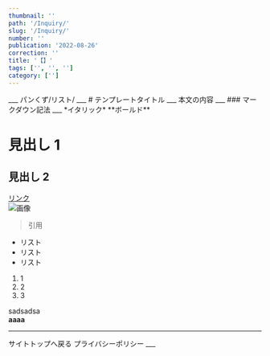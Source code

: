 ```yaml
---
thumbnail: ''
path: '/Inquiry/'
slug: '/Inquiry/'
number: ''
publication: '2022-08-26'
correction: ''
title: '【】'
tags: ['', '', '']
category: ['']
---
```




<Layout>
___
パンくず/リスト/
___
# テンプレートタイトル
___
本文の内容  
___
### マークダウン記法
___
*イタリック*  
**ボールド**   
 
# 見出し 1  
## 見出し 2  

[リンク](http://a.com)  
![画像](http://url/a.png)  

> 引用  

* リスト
* リスト
* リスト

1. 1
2. 2
3. 3



sadsadsa  
**aaaa**  
___
<Link to="/">サイトトップへ戻る</Link>
<Link to="/privact/">プライバシーポリシー</Link>
___

</Layout>
